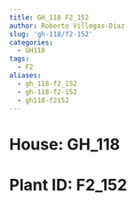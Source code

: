 ```yaml
---
title: GH_118 F2_152
author: Roberto Villegas-Diaz
slug: 'gh-118/f2-152'
categories:
  - GH118
tags:
  - F2
aliases:
  - gh_118-f2_152
  - gh-118-f2-152
  - gh118-f2152
---
```


# **House**: GH_118
# **Plant ID**: F2_152
